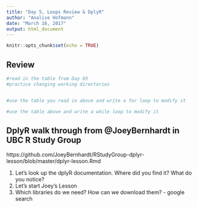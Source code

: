 ```yaml
---
title: "Day 5, Loops Review & DplyR"
author: "Analise Hofmann"
date: "March 16, 2017"
output: html_document
---
```


```r
knitr::opts_chunk$set(echo = TRUE)
```

## Review

```r
#read in the table from Day 03
#practice changing working directories



```



```r
#use the table you read in above and write a for loop to modify it


```


```r
#use the table above and write a while loop to modify it


```


## DplyR walk through from @JoeyBernhardt in UBC R Study Group
https://github.com/JoeyBernhardt/RStudyGroup-dplyr-lesson/blob/master/dplyr-lesson.Rmd

1. Let's look up the dplyR documentation. Where did you find it? What do you notice?
2. Let's start Joey's Lesson
3. Which libraries do we need? How can we download them? - google search

```r





```
